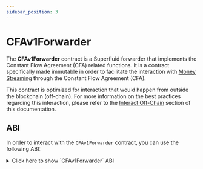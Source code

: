 ```yaml
---
sidebar_position: 3
---
```



# CFAv1Forwarder

The **CFAv1Forwarder** contract is a Superfluid forwarder that implements the Constant Flow Agreement (CFA) related functions.
It is a contract specifically made immutable in order to facilitate the interaction with [Money Streaming](/docs/protocol/money-streaming/overview.mdx) through the Constant Flow Agreement (CFA).

This contract is optimized for interaction that would happen from outside the blockchain (off-chain).
For more information on the best practices regarding this interaction, please refer to the [Interact Off-Chain](docs/protocol/money-streaming/guides/money-streaming-with-super-tokens/interact-off-chain.mdx) section of this documentation.

## ABI

In order to interact with the `CFAv1Forwarder` contract, you can use the following ABI:

<div>
<details>
<summary>Click here to show `CFAv1Forwarder` ABI</summary>
<p>
```json
[
  {
    "inputs": [
      {
        "internalType": "contract ISuperfluid",
        "name": "host",
        "type": "address"
      }
    ],
    "stateMutability": "nonpayable",
    "type": "constructor"
  },
  { "inputs": [], "name": "CFA_FWD_INVALID_FLOW_RATE", "type": "error" },
  {
    "inputs": [
      {
        "internalType": "contract ISuperToken",
        "name": "token",
        "type": "address"
      },
      { "internalType": "address", "name": "sender", "type": "address" },
      { "internalType": "address", "name": "receiver", "type": "address" },
      { "internalType": "int96", "name": "flowrate", "type": "int96" },
      { "internalType": "bytes", "name": "userData", "type": "bytes" }
    ],
    "name": "createFlow",
    "outputs": [{ "internalType": "bool", "name": "", "type": "bool" }],
    "stateMutability": "nonpayable",
    "type": "function"
  },
  {
    "inputs": [
      {
        "internalType": "contract ISuperToken",
        "name": "token",
        "type": "address"
      },
      { "internalType": "address", "name": "sender", "type": "address" },
      { "internalType": "address", "name": "receiver", "type": "address" },
      { "internalType": "bytes", "name": "userData", "type": "bytes" }
    ],
    "name": "deleteFlow",
    "outputs": [{ "internalType": "bool", "name": "", "type": "bool" }],
    "stateMutability": "nonpayable",
    "type": "function"
  },
  {
    "inputs": [
      {
        "internalType": "contract ISuperToken",
        "name": "token",
        "type": "address"
      },
      { "internalType": "address", "name": "account", "type": "address" }
    ],
    "name": "getAccountFlowInfo",
    "outputs": [
      { "internalType": "uint256", "name": "lastUpdated", "type": "uint256" },
      { "internalType": "int96", "name": "flowrate", "type": "int96" },
      { "internalType": "uint256", "name": "deposit", "type": "uint256" },
      { "internalType": "uint256", "name": "owedDeposit", "type": "uint256" }
    ],
    "stateMutability": "view",
    "type": "function"
  },
  {
    "inputs": [
      {
        "internalType": "contract ISuperToken",
        "name": "token",
        "type": "address"
      },
      { "internalType": "address", "name": "account", "type": "address" }
    ],
    "name": "getAccountFlowrate",
    "outputs": [
      { "internalType": "int96", "name": "flowrate", "type": "int96" }
    ],
    "stateMutability": "view",
    "type": "function"
  },
  {
    "inputs": [
      {
        "internalType": "contract ISuperToken",
        "name": "token",
        "type": "address"
      },
      { "internalType": "int96", "name": "flowrate", "type": "int96" }
    ],
    "name": "getBufferAmountByFlowrate",
    "outputs": [
      { "internalType": "uint256", "name": "bufferAmount", "type": "uint256" }
    ],
    "stateMutability": "view",
    "type": "function"
  },
  {
    "inputs": [
      {
        "internalType": "contract ISuperToken",
        "name": "token",
        "type": "address"
      },
      { "internalType": "address", "name": "sender", "type": "address" },
      { "internalType": "address", "name": "receiver", "type": "address" }
    ],
    "name": "getFlowInfo",
    "outputs": [
      { "internalType": "uint256", "name": "lastUpdated", "type": "uint256" },
      { "internalType": "int96", "name": "flowrate", "type": "int96" },
      { "internalType": "uint256", "name": "deposit", "type": "uint256" },
      { "internalType": "uint256", "name": "owedDeposit", "type": "uint256" }
    ],
    "stateMutability": "view",
    "type": "function"
  },
  {
    "inputs": [
      {
        "internalType": "contract ISuperToken",
        "name": "token",
        "type": "address"
      },
      { "internalType": "address", "name": "sender", "type": "address" },
      { "internalType": "address", "name": "flowOperator", "type": "address" }
    ],
    "name": "getFlowOperatorPermissions",
    "outputs": [
      { "internalType": "uint8", "name": "permissions", "type": "uint8" },
      { "internalType": "int96", "name": "flowrateAllowance", "type": "int96" }
    ],
    "stateMutability": "view",
    "type": "function"
  },
  {
    "inputs": [
      {
        "internalType": "contract ISuperToken",
        "name": "token",
        "type": "address"
      },
      { "internalType": "address", "name": "sender", "type": "address" },
      { "internalType": "address", "name": "receiver", "type": "address" }
    ],
    "name": "getFlowrate",
    "outputs": [
      { "internalType": "int96", "name": "flowrate", "type": "int96" }
    ],
    "stateMutability": "view",
    "type": "function"
  },
  {
    "inputs": [
      {
        "internalType": "contract ISuperToken",
        "name": "token",
        "type": "address"
      },
      { "internalType": "address", "name": "flowOperator", "type": "address" }
    ],
    "name": "grantPermissions",
    "outputs": [{ "internalType": "bool", "name": "", "type": "bool" }],
    "stateMutability": "nonpayable",
    "type": "function"
  },
  {
    "inputs": [
      {
        "internalType": "contract ISuperToken",
        "name": "token",
        "type": "address"
      },
      { "internalType": "address", "name": "flowOperator", "type": "address" }
    ],
    "name": "revokePermissions",
    "outputs": [{ "internalType": "bool", "name": "", "type": "bool" }],
    "stateMutability": "nonpayable",
    "type": "function"
  },
  {
    "inputs": [
      {
        "internalType": "contract ISuperToken",
        "name": "token",
        "type": "address"
      },
      { "internalType": "address", "name": "receiver", "type": "address" },
      { "internalType": "int96", "name": "flowrate", "type": "int96" }
    ],
    "name": "setFlowrate",
    "outputs": [{ "internalType": "bool", "name": "", "type": "bool" }],
    "stateMutability": "nonpayable",
    "type": "function"
  },
  {
    "inputs": [
      {
        "internalType": "contract ISuperToken",
        "name": "token",
        "type": "address"
      },
      { "internalType": "address", "name": "sender", "type": "address" },
      { "internalType": "address", "name": "receiver", "type": "address" },
      { "internalType": "int96", "name": "flowrate", "type": "int96" }
    ],
    "name": "setFlowrateFrom",
    "outputs": [{ "internalType": "bool", "name": "", "type": "bool" }],
    "stateMutability": "nonpayable",
    "type": "function"
  },
  {
    "inputs": [
      {
        "internalType": "contract ISuperToken",
        "name": "token",
        "type": "address"
      },
      { "internalType": "address", "name": "sender", "type": "address" },
      { "internalType": "address", "name": "receiver", "type": "address" },
      { "internalType": "int96", "name": "flowrate", "type": "int96" },
      { "internalType": "bytes", "name": "userData", "type": "bytes" }
    ],
    "name": "updateFlow",
    "outputs": [{ "internalType": "bool", "name": "", "type": "bool" }],
    "stateMutability": "nonpayable",
    "type": "function"
  },
  {
    "inputs": [
      {
        "internalType": "contract ISuperToken",
        "name": "token",
        "type": "address"
      },
      { "internalType": "address", "name": "flowOperator", "type": "address" },
      { "internalType": "uint8", "name": "permissions", "type": "uint8" },
      { "internalType": "int96", "name": "flowrateAllowance", "type": "int96" }
    ],
    "name": "updateFlowOperatorPermissions",
    "outputs": [{ "internalType": "bool", "name": "", "type": "bool" }],
    "stateMutability": "nonpayable",
    "type": "function"
  }
]

```
</p>
</details>
</div>

## CFA_FWD_INVALID_FLOW_RATE

```solidity
error CFA_FWD_INVALID_FLOW_RATE()
````

## \_cfa

```solidity
contract IConstantFlowAgreementV1 _cfa
```

## Fn constructor

```solidity
function constructor(
    contract ISuperfluid host
)
    public
```

#### Parameters

| Name   | Type                 | Description |
| :----- | :------------------- | :---------- |
| `host` | contract ISuperfluid |             |

## Fn setFlowrate

<BonadocsWidget widgetConfigUri="ipfs://bafkreie4jxs6zvo6xwdjdkfhxuks6efmpag2ywyz5kr24ztqyqvd2duqjy" contract="CFAv1Forwarder" functionKey="0x57e6aa36" />

#### Parameters

| Name       | Type                 | Description                                                             |
| :--------- | :------------------- | :---------------------------------------------------------------------- |
| `token`    | contract ISuperToken | Super token address                                                     |
| `receiver` | address              | The receiver of the flow                                                |
| `flowrate` | int96                | The wanted flowrate in wad/second. Only positive values are valid here. |

#### Return Values

| Name  | Type | Description |
| :---- | :--- | :---------- |
| `[0]` | bool | bool        |

Sets the given flowrate between msg.sender and a given receiver.
If there's no pre-existing flow and `flowrate` non-zero, a new flow is created.
If there's an existing flow and `flowrate` non-zero, the flowrate of that flow is updated.
If there's an existing flow and `flowrate` zero, the flow is deleted.
If the existing and given flowrate are equal, no action is taken.
On creation of a flow, a "buffer" amount is automatically detracted from the sender account's available balance.
If the sender account is solvent when the flow is deleted, this buffer is redeemed to it.

## Fn setFlowrateFrom

<BonadocsWidget widgetConfigUri="ipfs://bafkreie4jxs6zvo6xwdjdkfhxuks6efmpag2ywyz5kr24ztqyqvd2duqjy" contract="CFAv1Forwarder" functionKey="0xc5ad5c1a" />

#### Parameters

| Name       | Type                 | Description                                                             |
| :--------- | :------------------- | :---------------------------------------------------------------------- |
| `token`    | contract ISuperToken | Super token address                                                     |
| `sender`   | address              | The sender of the flow                                                  |
| `receiver` | address              | The receiver of the flow                                                |
| `flowrate` | int96                | The wanted flowrate in wad/second. Only positive values are valid here. |

#### Return Values

| Name  | Type | Description |
| :---- | :--- | :---------- |
| `[0]` | bool | bool        |

Like `setFlowrate`, but can be invoked by an account with flowOperator permissions
on behalf of the sender account.

## Fn getFlowrate

<BonadocsWidget widgetConfigUri="ipfs://bafkreie4jxs6zvo6xwdjdkfhxuks6efmpag2ywyz5kr24ztqyqvd2duqjy" contract="CFAv1Forwarder" functionKey="0x1d8b6526" />

_Currently, only 0 or 1 flows can exist between 2 accounts. This may change in the future._

#### Parameters

| Name       | Type                 | Description              |
| :--------- | :------------------- | :----------------------- |
| `token`    | contract ISuperToken | Super token address      |
| `sender`   | address              | The sender of the flow   |
| `receiver` | address              | The receiver of the flow |

#### Return Values

| Name       | Type  | Description                                                                        |
| :--------- | :---- | :--------------------------------------------------------------------------------- |
| `flowrate` | int96 | The flowrate from the sender to the receiver account. Returns 0 if no flow exists. |

Get the flowrate of the flow between 2 accounts if exists.

## Fn getFlowInfo

<BonadocsWidget widgetConfigUri="ipfs://bafkreie4jxs6zvo6xwdjdkfhxuks6efmpag2ywyz5kr24ztqyqvd2duqjy" contract="CFAv1Forwarder" functionKey="0x2860fd93" />

#### Parameters

| Name       | Type                 | Description              |
| :--------- | :------------------- | :----------------------- |
| `token`    | contract ISuperToken | Super token address      |
| `sender`   | address              | The sender of the flow   |
| `receiver` | address              | The receiver of the flow |

#### Return Values

| Name          | Type    | Description                                                              |
| :------------ | :------ | :----------------------------------------------------------------------- |
| `lastUpdated` | uint256 | Timestamp of last update (flowrate change) or zero if no flow exists     |
| `flowrate`    | int96   | Current flowrate of the flow or zero if no flow exists                   |
| `deposit`     | uint256 | Deposit amount locked as security buffer during the lifetime of the flow |
| `owedDeposit` | uint256 | Extra deposit amount borrowed to a SuperApp receiver by the flow sender  |

Get all available information about a flow (if exists).
If only the flowrate is needed, consider using `getFlowrate` instead.

## Fn getBufferAmountByFlowrate

```solidity
function getBufferAmountByFlowrate(
    contract ISuperToken token,
    int96 flowrate
)
    external
    returns (uint256 bufferAmount)
```
<BonadocsWidget widgetConfigUri="ipfs://bafkreie4jxs6zvo6xwdjdkfhxuks6efmpag2ywyz5kr24ztqyqvd2duqjy" contract="CFAv1Forwarder" functionKey="0x09f0b495" />

#### Parameters

| Name       | Type                 | Description                                            |
| :--------- | :------------------- | :----------------------------------------------------- |
| `token`    | contract ISuperToken | Super token address                                    |
| `flowrate` | int96                | The flowrate for which the buffer amount is calculated |

#### Return Values

| Name           | Type    | Description                                             |
| :------------- | :------ | :------------------------------------------------------ |
| `bufferAmount` | uint256 | The buffer amount required for the given configuration. |

Get the buffer amount required for the given token and flowrate.
This amount can vary based on the combination of token, flowrate and chain being queried.
The result for a given set of parameters can change over time,
because it depends on governance configurable protocol parameters.
Changes of the required buffer amount affect only flows created or updated after the change.

## Fn getAccountFlowrate

<BonadocsWidget widgetConfigUri="ipfs://bafkreie4jxs6zvo6xwdjdkfhxuks6efmpag2ywyz5kr24ztqyqvd2duqjy" contract="CFAv1Forwarder" functionKey="0x22c904d9" />

#### Parameters

| Name      | Type                 | Description         |
| :-------- | :------------------- | :------------------ |
| `token`   | contract ISuperToken | Super token address |
| `account` | address              | Account to query    |

#### Return Values

| Name       | Type  | Description                                                                               |
| :--------- | :---- | :---------------------------------------------------------------------------------------- |
| `flowrate` | int96 | The net flowrate (aggregate incoming minus aggregate outgoing flowrate), can be negative. |

Get the net flowrate of an account.

## Fn getAccountFlowInfo

<BonadocsWidget widgetConfigUri="ipfs://bafkreie4jxs6zvo6xwdjdkfhxuks6efmpag2ywyz5kr24ztqyqvd2duqjy" contract="CFAv1Forwarder" functionKey="0x0f1ac495" />

#### Parameters

| Name      | Type                 | Description         |
| :-------- | :------------------- | :------------------ |
| `token`   | contract ISuperToken | Super token address |
| `account` | address              | Account to query    |

#### Return Values

| Name          | Type    | Description                                                                                |
| :------------ | :------ | :----------------------------------------------------------------------------------------- |
| `lastUpdated` | uint256 | Timestamp of last update of a flow to or from the account (flowrate change)                |
| `flowrate`    | int96   | Current net aggregate flowrate                                                             |
| `deposit`     | uint256 | Aggregate deposit amount currently locked as security buffer for outgoing flows            |
| `owedDeposit` | uint256 | Aggregate extra deposit amount currently borrowed to SuperApps receiving from this account |

Get aggregated flow information (if any exist) of an account.
If only the net flowrate is needed, consider using `getAccountFlowrate` instead.

## Fn createFlow

<BonadocsWidget widgetConfigUri="ipfs://bafkreie4jxs6zvo6xwdjdkfhxuks6efmpag2ywyz5kr24ztqyqvd2duqjy" contract="CFAv1Forwarder" functionKey="0xe15536b6" />

#### Parameters

| Name       | Type                 | Description                                                          |
| :--------- | :------------------- | :------------------------------------------------------------------- |
| `token`    | contract ISuperToken | Super token address                                                  |
| `sender`   | address              | Sender address of the flow                                           |
| `receiver` | address              | Receiver address of the flow                                         |
| `flowrate` | int96                | The flowrate in wad/second to be set initially                       |
| `userData` | bytes                | (optional) User data to be set. Should be set to zero if not needed. |

#### Return Values

| Name  | Type | Description |
| :---- | :--- | :---------- |
| `[0]` | bool | bool        |

Low-level wrapper of createFlow/createFlowByOperator.
If the address of msg.sender is not the same as the address of the `sender` argument,
createFlowByOperator is used internally. In this case msg.sender needs to have permission to create flows
on behalf of the given sender account with sufficient flowRateAllowance.
Currently, only 1 flow can exist between 2 accounts, thus `createFlow` will fail if one already exists.

## Fn updateFlow

<BonadocsWidget widgetConfigUri="ipfs://bafkreie4jxs6zvo6xwdjdkfhxuks6efmpag2ywyz5kr24ztqyqvd2duqjy" contract="CFAv1Forwarder" functionKey="0x0c033991" />

#### Parameters

| Name       | Type                 | Description                                                          |
| :--------- | :------------------- | :------------------------------------------------------------------- |
| `token`    | contract ISuperToken | Super token address                                                  |
| `sender`   | address              | Sender address of the flow                                           |
| `receiver` | address              | Receiver address of the flow                                         |
| `flowrate` | int96                | The flowrate in wad/second the flow should be updated to             |
| `userData` | bytes                | (optional) User data to be set. Should be set to zero if not needed. |

#### Return Values

| Name  | Type | Description |
| :---- | :--- | :---------- |
| `[0]` | bool | bool        |

Low-level wrapper if updateFlow/updateFlowByOperator.
If the address of msg.sender doesn't match the address of the `sender` argument,
updateFlowByOperator is invoked. In this case msg.sender needs to have permission to update flows
on behalf of the given sender account with sufficient flowRateAllowance.

## Fn deleteFlow

<BonadocsWidget widgetConfigUri="ipfs://bafkreie4jxs6zvo6xwdjdkfhxuks6efmpag2ywyz5kr24ztqyqvd2duqjy" contract="CFAv1Forwarder" functionKey="0xb4b333c6" />

#### Parameters

| Name       | Type                 | Description                                                          |
| :--------- | :------------------- | :------------------------------------------------------------------- |
| `token`    | contract ISuperToken | Super token address                                                  |
| `sender`   | address              | Sender address of the flow                                           |
| `receiver` | address              | Receiver address of the flow                                         |
| `userData` | bytes                | (optional) User data to be set. Should be set to zero if not needed. |

#### Return Values

| Name  | Type | Description |
| :---- | :--- | :---------- |
| `[0]` | bool | bool        |

Low-level wrapper of deleteFlow/deleteFlowByOperator.
If msg.sender isn't the same as sender address, msg.sender needs to have permission
to delete flows on behalf of the given sender account.

## Fn grantPermissions

<BonadocsWidget widgetConfigUri="ipfs://bafkreie4jxs6zvo6xwdjdkfhxuks6efmpag2ywyz5kr24ztqyqvd2duqjy" contract="CFAv1Forwarder" functionKey="0x7243fb93" />

#### Parameters

| Name           | Type                 | Description                              |
| :------------- | :------------------- | :--------------------------------------- |
| `token`        | contract ISuperToken | Super token address                      |
| `flowOperator` | address              | Account to which permissions are granted |

#### Return Values

| Name  | Type | Description |
| :---- | :--- | :---------- |
| `[0]` | bool | bool        |

Grants a flowOperator permission to create/update/delete flows on behalf of msg.sender.
In order to restrict what a flowOperator can or can't do, the flowOperator account
should be a contract implementing the desired restrictions.

## Fn revokePermissions

<BonadocsWidget widgetConfigUri="ipfs://bafkreie4jxs6zvo6xwdjdkfhxuks6efmpag2ywyz5kr24ztqyqvd2duqjy" contract="CFAv1Forwarder" functionKey="0x0bd0728d" />

#### Parameters

| Name           | Type                 | Description                                |
| :------------- | :------------------- | :----------------------------------------- |
| `token`        | contract ISuperToken | Super token address                        |
| `flowOperator` | address              | Account from which permissions are revoked |

#### Return Values

| Name  | Type | Description |
| :---- | :--- | :---------- |
| `[0]` | bool | bool        |

Revokes all permissions previously granted to a flowOperator by msg.sender.
Revocation doesn't undo or reset flows previously created/updated by the flowOperator.
In order to be sure about the state of flows at the time of revocation, you need to check that state
either in the same transaction or after this transaction.

## Fn updateFlowOperatorPermissions

<BonadocsWidget widgetConfigUri="ipfs://bafkreie4jxs6zvo6xwdjdkfhxuks6efmpag2ywyz5kr24ztqyqvd2duqjy" contract="CFAv1Forwarder" functionKey="0x30885591" />

#### Parameters

| Name                | Type                 | Description                                                                              |
| :------------------ | :------------------- | :--------------------------------------------------------------------------------------- |
| `token`             | contract ISuperToken | Super token address                                                                      |
| `flowOperator`      | address              | Account for which permissions are set on behalf of msg.sender                            |
| `permissions`       | uint8                | Bitmask for create/update/delete permission flags. See library `FlowOperatorDefinitions` |
| `flowrateAllowance` | int96                | Max. flowrate in wad/second the operator can set for individual flows.                   |

#### Return Values

| Name  | Type | Description |
| :---- | :--- | :---------- |
| `[0]` | bool | bool        |

Low-level wrapper of `IConstantFlowAgreementV1.updateFlowOperatorPermissions`
flowrateAllowance does NOT restrict the net flowrate a flowOperator is able to set.
In order to restrict that, flowOperator needs to be a contract implementing the wanted limitations.

## Fn getFlowOperatorPermissions

<BonadocsWidget widgetConfigUri="ipfs://bafkreie4jxs6zvo6xwdjdkfhxuks6efmpag2ywyz5kr24ztqyqvd2duqjy" contract="CFAv1Forwarder" functionKey="0x4d3f60f9" />

#### Parameters

| Name           | Type                 | Description                                          |
| :------------- | :------------------- | :--------------------------------------------------- |
| `token`        | contract ISuperToken | Super token address                                  |
| `sender`       | address              | The account which (possiby) granted permissions      |
| `flowOperator` | address              | Account to which (possibly) permissions were granted |

#### Return Values

| Name                | Type  | Description                                                                           |
| :------------------ | :---- | :------------------------------------------------------------------------------------ |
| `permissions`       | uint8 | A bitmask of the permissions currently granted (or not) by `sender` to `flowOperator` |
| `flowrateAllowance` | int96 | Max. flowrate in wad/second the flowOperator can set for individual flows.            |

Get the currently set permissions granted to the given flowOperator by the given sender account.

## Fn \_setFlowrateFrom

<BonadocsWidget widgetConfigUri="ipfs://bafkreie4jxs6zvo6xwdjdkfhxuks6efmpag2ywyz5kr24ztqyqvd2duqjy" contract="CFAv1Forwarder" functionKey="0xc5ad5c1a" />

#### Parameters

| Name       | Type                 | Description |
| :--------- | :------------------- | :---------- |
| `token`    | contract ISuperToken |             |
| `sender`   | address              |             |
| `receiver` | address              |             |
| `flowrate` | int96                |             |

## Fn \_createFlow

<BonadocsWidget widgetConfigUri="ipfs://bafkreie4jxs6zvo6xwdjdkfhxuks6efmpag2ywyz5kr24ztqyqvd2duqjy" contract="CFAv1Forwarder" functionKey="0xe15536b6" />

#### Parameters

| Name       | Type                 | Description |
| :--------- | :------------------- | :---------- |
| `token`    | contract ISuperToken |             |
| `sender`   | address              |             |
| `receiver` | address              |             |
| `flowrate` | int96                |             |
| `userData` | bytes                |             |

## Fn \_updateFlow

<BonadocsWidget widgetConfigUri="ipfs://bafkreie4jxs6zvo6xwdjdkfhxuks6efmpag2ywyz5kr24ztqyqvd2duqjy" contract="CFAv1Forwarder" functionKey="0x0c033991" />

#### Parameters

| Name       | Type                 | Description |
| :--------- | :------------------- | :---------- |
| `token`    | contract ISuperToken |             |
| `sender`   | address              |             |
| `receiver` | address              |             |
| `flowrate` | int96                |             |
| `userData` | bytes                |             |

## Fn \_deleteFlow

<BonadocsWidget widgetConfigUri="ipfs://bafkreie4jxs6zvo6xwdjdkfhxuks6efmpag2ywyz5kr24ztqyqvd2duqjy" contract="CFAv1Forwarder" functionKey="0xb4b333c6" />

#### Parameters

| Name       | Type                 | Description |
| :--------- | :------------------- | :---------- |
| `token`    | contract ISuperToken |             |
| `sender`   | address              |             |
| `receiver` | address              |             |
| `userData` | bytes                |             |

## Fn \_updateFlowOperatorPermissions

<BonadocsWidget widgetConfigUri="ipfs://bafkreie4jxs6zvo6xwdjdkfhxuks6efmpag2ywyz5kr24ztqyqvd2duqjy" contract="CFAv1Forwarder" functionKey="0x30885591" />

#### Parameters

| Name                | Type                 | Description |
| :------------------ | :------------------- | :---------- |
| `token`             | contract ISuperToken |             |
| `flowOperator`      | address              |             |
| `permissions`       | uint8                |             |
| `flowrateAllowance` | int96                |             |

